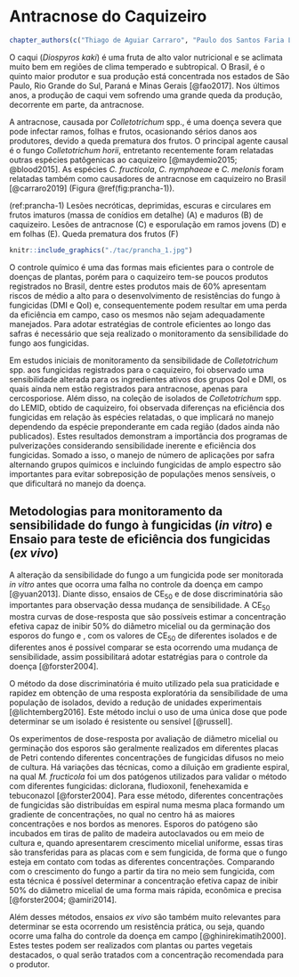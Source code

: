 # Antracnose do Caquizeiro

```r
chapter_authors(c("Thiago de Aguiar Carraro", "Paulo dos Santos Faria Lichtemberg", "Walmes Marques Zeviani", "Louise Larissa May De Mio"))
```

O caqui (*Diospyros kaki*) é uma fruta de alto valor nutricional e se aclimata muito bem em regiões de clima temperado e subtropical. O Brasil, é o quinto maior produtor e sua produção está concentrada nos estados de São Paulo, Rio Grande do Sul, Paraná e Minas Gerais [@fao2017]. Nos últimos anos, a produção de caqui vem sofrendo uma grande queda da produção, decorrente em parte, da antracnose.

A antracnose, causada por *Colletotrichum* spp., é uma doença severa que pode infectar ramos, folhas e frutos, ocasionando sérios danos aos produtores, devido a queda prematura dos frutos. O principal agente causal é o fungo *Colletotrichum horii*, entretanto recentemente foram relatadas outras espécies patôgenicas ao caquizeiro [@maydemio2015; @blood2015]. As espécies *C. fructicola*, *C. nymphaeae* e *C. melonis* foram relatadas também como causadores de antracnose em caquizeiro no Brasil [@carraro2019] (Figura \@ref(fig:prancha-1)).

(ref:prancha-1) Lesões necróticas, deprimidas, escuras e circulares em frutos imaturos (massa de conídios em  detalhe) (A) e maduros (B) de caquizeiro. Lesões de antracnose (C) e esporulação em ramos jovens (D) e em folhas (E). Queda prematura dos frutos (F)

```r
knitr::include_graphics("./tac/prancha_1.jpg")
```

O controle químico é uma das formas mais eficientes para o controle de doenças de plantas, porém para o caquizeiro tem-se poucos produtos registrados no Brasil, dentre estes produtos mais de 60% apresentam riscos de médio a alto para o desenvolvimento de resistências do fungo à fungicidas (DMI e QoI) e, consequentemente podem resultar em uma perda da eficiência em campo, caso os mesmos não sejam adequadamente manejados. Para adotar estratégias de controle eficientes ao longo das safras é necessário que seja realizado o monitoramento da sensibilidade do fungo aos fungicidas.

Em estudos iniciais de monitoramento da sensibilidade de *Colletotrichum* spp. aos fungicidas registrados para o caquizeiro, foi observado uma sensibilidade alterada para os ingredientes ativos dos grupos QoI e DMI, os quais ainda nem estão registrados para antracnose, apenas para cercosporiose. Além disso, na coleção de isolados de *Colletotrichum* spp. do LEMID, obtido de caquizeiro, foi observada diferenças na eficiência dos fungicidas em relação às espécies relatadas, o que implicará no manejo dependendo da espécie preponderante em cada região (dados ainda não publicados). Estes resultados demonstram a importância dos programas de pulverizações considerando sensibilidade inerente e eficiência dos fungicidas. Somado a isso, o manejo de número de aplicações por safra alternando grupos químicos e incluindo fungicidas de amplo espectro são importantes para evitar sobreposição de populações menos sensíveis, o que dificultará no manejo da doença.

## Metodologias para monitoramento da sensibilidade do fungo à fungicidas (*in vitro*) e Ensaio para teste de eficiência dos fungicidas (*ex vivo*)

A alteração da sensibilidade do fungo a um fungicida pode ser monitorada *in vitro* antes que ocorra uma falha no controle da doença em campo [@yuan2013]. Diante disso, ensaios de CE~50~ e de dose discriminatória são importantes para observação dessa mudança de sensibilidade. A CE~50~ mostra curvas de dose-resposta que são possíveis estimar a concentração efetiva capaz de inibir 50% do diâmetro micelial ou da germinação dos esporos do fungo e , com os valores de CE~50~ de diferentes isolados e de diferentes anos é possível comparar se esta ocorrendo uma mudança de sensibilidade, assim possibilitará adotar estatrégias para o controle da doença [@forster2004].

O método da dose discriminatória é muito utilizado pela sua praticidade e rapidez em obtenção de uma resposta exploratória da sensibilidade de uma população de isolados, devido a redução de unidades experimentais [@lichtemberg2016]. Este método inclui o uso de uma única dose que pode determinar se um isolado é resistente ou sensível [@russell].

Os experimentos de dose-resposta por avaliação de diâmetro micelial ou germinação dos esporos são geralmente realizados em diferentes placas de Petri contendo diferentes concentrações de fungicidas difusos no meio de cultura. Há variações das técnicas, como a diluição em gradiente espiral, na qual *M. fructicola* foi um dos patógenos utilizados para validar o método com diferentes fungicidas: diclorana, fludioxonil, fenehexamida e tebuconazol [@forster2004]. Para esse método, diferentes concentrações de fungicidas são distribuídas em espiral numa mesma placa formando um gradiente de concentrações, no qual no centro há as maiores concentrações e nos bordos as menores. Esporos do patógeno são incubados em tiras de palito de madeira autoclavados ou em meio de cultura e, quando apresentarem crescimento micelial uniforme, essas tiras são transferidas para as placas com e sem fungicida, de forma que o fungo esteja em contato com todas as diferentes concentrações. Comparando com o crescimento do fungo a partir da tira no meio sem fungicida, com esta técnica é possível determinar a concentração efetiva capaz de inibir 50% do diâmetro micelial de uma forma mais rápida, econômica e precisa [@forster2004; @amiri2014].

Além desses métodos, ensaios *ex vivo* são também muito relevantes para determinar se esta ocorrendo um resistência prática, ou seja, quando ocorre uma falha do controle da doença em campo [@ghinirekimatih2000]. Estes testes podem ser realizados com plantas ou partes vegetais destacados, o qual serão tratados com a concentração recomendada para o produtor.
